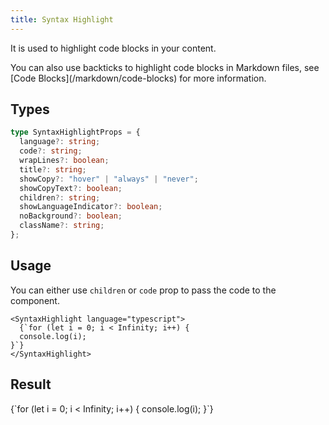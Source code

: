 ```yaml
---
title: Syntax Highlight
---
```


It is used to highlight code blocks in your content.

<Callout type="tip">
  You can also use backticks to highlight code blocks in Markdown files, see
  [Code Blocks](/markdown/code-blocks) for more information.
</Callout>

## Types

```ts
type SyntaxHighlightProps = {
  language?: string;
  code?: string;
  wrapLines?: boolean;
  title?: string;
  showCopy?: "hover" | "always" | "never";
  showCopyText?: boolean;
  children?: string;
  showLanguageIndicator?: boolean;
  noBackground?: boolean;
  className?: string;
};
```

## Usage

You can either use `children` or `code` prop to pass the code to the component.

```tsx
<SyntaxHighlight language="typescript">
  {`for (let i = 0; i < Infinity; i++) {
  console.log(i);
}`}
</SyntaxHighlight>
```

## Result

<SyntaxHighlight language="typescript">
  {`for (let i = 0; i < Infinity; i++) {
  console.log(i);
}`}
</SyntaxHighlight>
